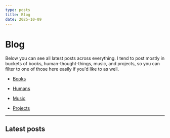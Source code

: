 ```yaml
---
type: posts
title: Blog
date: 2025-10-09
---
```

# Blog

Below you can see all latest posts across everything. I tend to post mostly in buckets of books, human-thought-things, music, and projects, so you can filter to one of those here easily if you'd like to as well.

*   [Books](/tags/book)
    
*   [Humans](/tags/human)
    
*   [Music](/tags/music)
    
*   [Projects](/tags/project)
    

* * *

## Latest posts